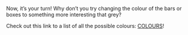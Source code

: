 Now, it's your turn! Why don't you try changing the colour of the bars or boxes to something more interesting that grey? 

Check out this link to a list of all the possible colours: [COLOURS](http://www.stat.columbia.edu/~tzheng/files/Rcolor.pdf)!


         